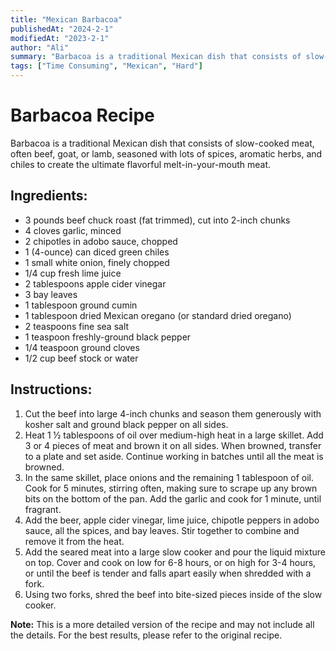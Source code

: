 ```yaml
---
title: "Mexican Barbacoa"
publishedAt: "2024-2-1"
modifiedAt: "2023-2-1"
author: "Ali"
summary: "Barbacoa is a traditional Mexican dish that consists of slow-cooked meat, often beef, goat, or lamb, seasoned with lots of spices, aromatic herbs, and chiles to create the ultimate flavorful melt-in-your-mouth meat."
tags: ["Time Consuming", "Mexican", "Hard"]
---
```


<!-- https://www.gimmesomeoven.com/barbacoa-recipe/ -->

# Barbacoa Recipe

Barbacoa is a traditional Mexican dish that consists of slow-cooked meat, often beef, goat, or lamb, seasoned with lots of spices, aromatic herbs, and chiles to create the ultimate flavorful melt-in-your-mouth meat.

## Ingredients:
- 3 pounds beef chuck roast (fat trimmed), cut into 2-inch chunks
- 4 cloves garlic, minced
- 2 chipotles in adobo sauce, chopped
- 1 (4-ounce) can diced green chiles
- 1 small white onion, finely chopped
- 1/4 cup fresh lime juice
- 2 tablespoons apple cider vinegar
- 3 bay leaves
- 1 tablespoon ground cumin
- 1 tablespoon dried Mexican oregano (or standard dried oregano)
- 2 teaspoons fine sea salt
- 1 teaspoon freshly-ground black pepper
- 1/4 teaspoon ground cloves
- 1/2 cup beef stock or water

## Instructions:
1. Cut the beef into large 4-inch chunks and season them generously with kosher salt and ground black pepper on all sides.
2. Heat 1 ½ tablespoons of oil over medium-high heat in a large skillet. Add 3 or 4 pieces of meat and brown it on all sides. When browned, transfer to a plate and set aside. Continue working in batches until all the meat is browned.
3. In the same skillet, place onions and the remaining 1 tablespoon of oil. Cook for 5 minutes, stirring often, making sure to scrape up any brown bits on the bottom of the pan. Add the garlic and cook for 1 minute, until fragrant.
4. Add the beer, apple cider vinegar, lime juice, chipotle peppers in adobo sauce, all the spices, and bay leaves. Stir together to combine and remove it from the heat.
5. Add the seared meat into a large slow cooker and pour the liquid mixture on top. Cover and cook on low for 6-8 hours, or on high for 3-4 hours, or until the beef is tender and falls apart easily when shredded with a fork.
6. Using two forks, shred the beef into bite-sized pieces inside of the slow cooker.

**Note:** This is a more detailed version of the recipe and may not include all the details. For the best results, please refer to the original recipe.